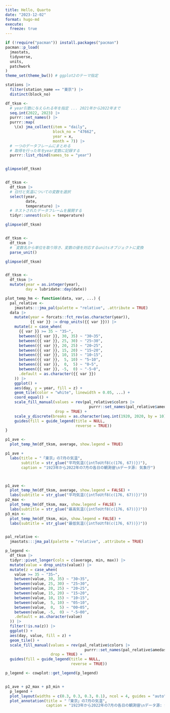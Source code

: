 ```yaml
---
title: Hello, Quarto
date: "2023-12-02"
format: hugo-md
execute:
  freeze: true
---
```


```r
if (!require("pacman")) install.packages("pacman")
pacman::p_load(
  jmastats,
  tidyverse,
  units,
  patchwork
)
theme_set(theme_bw()) # ggplot2のテーマ指定

stations |>
  filter(station_name == "東京") |>
  distinct(block_no)

df_tksm <-
  # year引数に与えられる年を指定 ... 2021年から2022年まで
  seq.int(2022, 2023) |>
  purrr::set_names() |>
  purrr::map(
    \(x) jma_collect(item = "daily",
                     block_no = "47662",
                     year = x,
                     month = 7)) |>
  # 一つのデータフレームにまとめる
  # 取得を行った年をyear変数に記録する
  purrr::list_rbind(names_to = "year")


glimpse(df_tksm)


df_tksm <-
  df_tksm |>
  # 日付と気温についての変数を選択
  select(year,
         date,
         temperature) |>
  # ネストされたデータフレームを展開する
  tidyr::unnest(cols = temperature)

glimpse(df_tksm)


df_tksm <-
  df_tksm |>
  #　変数名から単位を取り除き、変数の値を対応するunitsオブジェクトに変換
  parse_unit()

glimpse(df_tksm)


df_tksm <- 
  df_tksm |>
  mutate(year = as.integer(year),
         day = lubridate::day(date))

plot_temp_hm <- function(data, var, ...) {
  pal_relative <-
    jmastats:::jma_pal(palette = "relative", .attribute = TRUE)
  data |>
    mutate(year = forcats::fct_rev(as.character(year)),
           {{ var }} := drop_units({{ var }})) |>
    mutate(z = case_when(
      {{ var }} >= 35 ~ "35~",
      between({{ var }}, 30, 35) ~ "30~35",
      between({{ var }}, 25, 30) ~ "25~30",
      between({{ var }}, 20, 25) ~ "20~25",
      between({{ var }}, 15, 20) ~ "15~20",
      between({{ var }}, 10, 15) ~ "10~15",
      between({{ var }},  5, 10) ~ "5~10",
      between({{ var }},  0,  5) ~ "0~5",
      between({{ var }}, -5,  0) ~ "-5~0",
      .default = as.character({{ var }})
    )) |>
    ggplot() +
    aes(day, y = year, fill = z) +
    geom_tile(color = "white", linewidth = 0.05, ...) +
    coord_equal() +
    scale_fill_manual(values = rev(pal_relative$colors |>
                                     purrr::set_names(pal_relative$amedas$labels)),
                      drop = TRUE) +
    scale_y_discrete(breaks = as.character(seq.int(1920, 2020, by = 10))) +
    guides(fill = guide_legend(title = NULL,
                               reverse = TRUE))
}

p1_ave <- 
  plot_temp_hm(df_tksm, average, show.legend = TRUE)

p1_ave +
  labs(title = "「東京」の7月の気温",
       subtitle = str_glue("平均気温({intToUtf8(c(176, 67))})"),
       caption = "1923年から2022年の7月の各日の観測値\nデータ源: 気象庁")



p1_ave <- 
  plot_temp_hm(df_tksm, average, show.legend = FALSE) +
  labs(subtitle = str_glue("平均気温({intToUtf8(c(176, 67))})"))
p2_max <-
  plot_temp_hm(df_tksm, max, show.legend = FALSE) +
  labs(subtitle = str_glue("最高気温({intToUtf8(c(176, 67))})"))
p3_min <-
  plot_temp_hm(df_tksm, min, show.legend = FALSE) +
  labs(subtitle = str_glue("最低気温({intToUtf8(c(176, 67))})"))


pal_relative <-
  jmastats:::jma_pal(palette = "relative", .attribute = TRUE)

p_legend <-
  df_tksm |>
  tidyr::pivot_longer(cols = c(average, min, max)) |>
  mutate(value = drop_units(value)) |>
  mutate(z = case_when(
    value >= 35 ~ "35~",
    between(value, 30, 35) ~ "30~35",
    between(value, 25, 30) ~ "25~30",
    between(value, 20, 25) ~ "20~25",
    between(value, 15, 20) ~ "15~20",
    between(value, 10, 15) ~ "10~15",
    between(value,  5, 10) ~ "05~10",
    between(value,  0,  5) ~ "00~05",
    between(value, -5,  0) ~ "-5~00",
    .default = as.character(value)
  )) |>
  filter(!is.na(z)) |>
  ggplot() +
  aes(day, value, fill = z) +
  geom_tile() +
  scale_fill_manual(values = rev(pal_relative$colors |>
                                   purrr::set_names(pal_relative$amedas$labels)),
                    drop = TRUE) +
  guides(fill = guide_legend(title = NULL,
                             reverse = TRUE))

p_legend <- cowplot::get_legend(p_legend)


p1_ave + p2_max + p3_min +
  p_legend +
  plot_layout(widths = c(0.3, 0.3, 0.3, 0.1), ncol = 4, guides = "auto") +
  plot_annotation(title = "「東京」の7月の気温",
                  caption = "1923年から2022年の7月の各日の観測値\nデータ源: 気象庁")
```